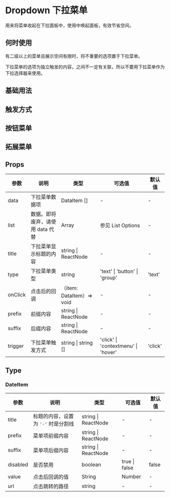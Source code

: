 # Dropdown 下拉菜单

<p className="large">用来将菜单收起在下拉面板中，使用中唤起面板，有效节省空间。</p>

## 何时使用

有二级以上的菜单且展示空间有限时，将不重要的选项置于下拉菜单。

下拉菜单的选项为独立触发的内容，之间不一定有关联，所以不要用下拉菜单作为下拉选择器来使用。

## 基础用法


<DemoBase />

## 触发方式


<DemoTrigger />

## 按钮菜单


<DemoButton />

## 拓展菜单


<DemoExtend />


## Props

| 参数                                     | 说明                             | 类型                      | 可选值                              | 默认值  |
| ---------------------------------------- | -------------------------------- | ------------------------- | ----------------------------------- | ------- |
| data<Badge type='feature' text='new' /> | 下拉菜单数据项                   | DataItem []               | -                                   | -       |
| list<Badge text='deprecated' />          | 数据。即将废弃，请使用 data 代替 | Array                     | 参见 List Options                   | -       |
| title                                    | 下拉菜单显示标题的内容           | string \| ReactNode       | -                                   | -       |
| type                                     | 下拉菜单类型                     | string                    | 'text' \| 'button' \| 'group'       | 'text'  |
| onClick                                  | 点击后的回调                     | （item: DataItem）=> void | -                                   | -       |
| prefix                                   | 前缀内容                         | string \| ReactNode       | -                                   | -       |
| suffix                                   | 后缀内容                         | string \| ReactNode       | -                                   | -       |
| trigger                                  | 下拉菜单触发方式                 | string \| string []       | 'click' \| 'contextmenu' \| 'hover' | 'click' |

## Type

### DateItem

| 参数     | 说明           | 类型                | 可选值        | 默认值 |
| -------- | -------------- | ------------------- | ------------- | ------ |
| title    | 标题的内容，设置为 `'-'` 时是分割线     | string \| ReactNode | -             | -      |
| prefix   | 菜单项前缀内容 | string \| ReactNode | -             | -      |
| suffix   | 菜单项后缀内容 | string \| ReactNode | -             | -      |
| disabled | 是否禁用       | boolean             | true \| false | false  |
| value    | 点击后回调的值 | String              | Number        | -      |
| url      | 点击跳转的路径 | string              | -             | -      |
